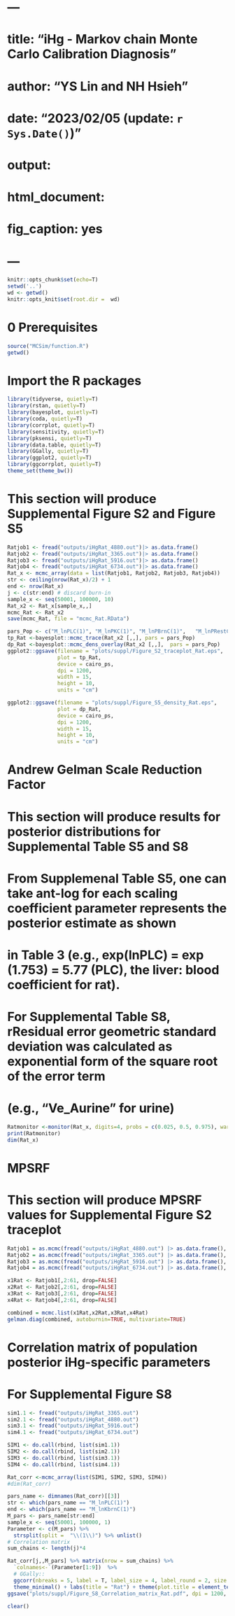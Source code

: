 # ---
# title: "iHg - Markov chain Monte Carlo Calibration Diagnosis"
# author: "YS Lin and NH Hsieh" 
# date: "2023/02/05 (update: `r Sys.Date()`)"
# output: 
#  html_document:
# fig_caption: yes  
# ---

```{r setup, include=FALSE}
knitr::opts_chunk$set(echo=T)
setwd('..')
wd <- getwd()
knitr::opts_knit$set(root.dir =  wd)
```

# 0 Prerequisites
```{r, include=FALSE}
source("MCSim/function.R")
getwd()
```

# Import the R packages
```{r}
library(tidyverse, quietly=T)
library(rstan, quietly=T)
library(bayesplot, quietly=T)
library(coda, quietly=T)
library(corrplot, quietly=T)
library(sensitivity, quietly=T)
library(pksensi, quietly=T)
library(data.table, quietly=T)
library(GGally, quietly=T)
library(ggplot2, quietly=T)
library(ggcorrplot, quietly=T)
theme_set(theme_bw())
```

# This section will produce Supplemental Figure S2 and Figure S5
```{r, eval=F}
Ratjob1 <- fread("outputs/iHgRat_4880.out")|> as.data.frame()
Ratjob2 <- fread("outputs/iHgRat_3365.out")|> as.data.frame()
Ratjob3 <- fread("outputs/iHgRat_5916.out")|> as.data.frame()
Ratjob4 <- fread("outputs/iHgRat_6734.out")|> as.data.frame()
Rat_x <- mcmc_array(data = list(Ratjob1, Ratjob2, Ratjob3, Ratjob4))
str <- ceiling(nrow(Rat_x)/2) + 1
end <- nrow(Rat_x)
j <- c(str:end) # discard burn-in
sample_x <- seq(50001, 100000, 10)
Rat_x2 <- Rat_x[sample_x,,]
mcmc_Rat <- Rat_x2 
save(mcmc_Rat, file = "mcmc_Rat.RData")

pars_Pop <- c("M_lnPLC(1)", "M_lnPKC(1)", "M_lnPBrnC(1)",	"M_lnPRestC(1)",	"M_lnKabsC(1)",	"M_lnKunabsC(1)",	"M_lnKbileC(1)",	"M_lnKurineC(1)",	"M_lnKbrnC(1)")
tp_Rat <-bayesplot::mcmc_trace(Rat_x2 [,,], pars = pars_Pop)
dp_Rat <-bayesplot::mcmc_dens_overlay(Rat_x2 [,,],  pars = pars_Pop)
ggplot2::ggsave(filename = "plots/suppl/Figure_S2_traceplot_Rat.eps", 
                plot = tp_Rat, 
                device = cairo_ps, 
                dpi = 1200, 
                width = 15,
                height = 10, 
                units = "cm")

ggplot2::ggsave(filename = "plots/suppl/Figure_S5_density_Rat.eps", 
                plot = dp_Rat, 
                device = cairo_ps, 
                dpi = 1200, 
                width = 15,
                height = 10, 
                units = "cm")
```

# Andrew Gelman Scale Reduction Factor
# This section will produce results for posterior distributions for Supplemental Table S5 and S8
#
# From Supplemenal Table S5, one can take ant-log for each scaling coefficient parameter represents the posterior estimate as shown 
# in Table 3 (e.g., exp(lnPLC) = exp (1.753) = 5.77 (PLC), the liver: blood coefficient for rat).  
#
# For Supplemental Table S8, rResidual error geometric standard deviation was calculated as exponential form of the square root of the error term 
# (e.g., “Ve_Aurine” for urine) 
```{r}
Ratmonitor <-monitor(Rat_x, digits=4, probs = c(0.025, 0.5, 0.975), warmup = floor(dim(Rat_x)[1]/2))
print(Ratmonitor)
dim(Rat_x)
```

# MPSRF
# This section will produce MPSRF values for Supplemental Figure S2 traceplot
```{r}
Ratjob1 = as.mcmc(fread("outputs/iHgRat_4880.out") |> as.data.frame(), header=T) 
Ratjob2 = as.mcmc(fread("outputs/iHgRat_3365.out") |> as.data.frame(), header=T) 
Ratjob3 = as.mcmc(fread("outputs/iHgRat_5916.out") |> as.data.frame(), header=T) 
Ratjob4 = as.mcmc(fread("outputs/iHgRat_6734.out") |> as.data.frame(), header=T) 

x1Rat <- Ratjob1[,2:61, drop=FALSE]
x2Rat <- Ratjob2[,2:61, drop=FALSE]
x3Rat <- Ratjob3[,2:61, drop=FALSE]
x4Rat <- Ratjob4[,2:61, drop=FALSE]

combined = mcmc.list(x1Rat,x2Rat,x3Rat,x4Rat) 
gelman.diag(combined, autoburnin=TRUE, multivariate=TRUE)
```

# Correlation matrix of population posterior iHg-specific parameters 
# For Supplemental Figure S8  
```{r}
sim1.1 <- fread("outputs/iHgRat_3365.out") 
sim2.1 <- fread("outputs/iHgRat_4880.out") 
sim3.1 <- fread("outputs/iHgRat_5916.out") 
sim4.1 <- fread("outputs/iHgRat_6734.out") 

SIM1 <- do.call(rbind, list(sim1.1))
SIM2 <- do.call(rbind, list(sim2.1))
SIM3 <- do.call(rbind, list(sim3.1))
SIM4 <- do.call(rbind, list(sim4.1))

Rat_corr <-mcmc_array(list(SIM1, SIM2, SIM3, SIM4))
#dim(Rat_corr)

pars_name <- dimnames(Rat_corr)[[3]]
str <- which(pars_name == "M_lnPLC(1)")
end <- which(pars_name == "M_lnKbrnC(1)")
M_pars <- pars_name[str:end]
sample_x <- seq(50001, 100000, 1)
Parameter <- c(M_pars) %>%
  strsplit(split =  "\\(1\\)") %>% unlist()
# Correlation matrix
sum_chains <- length(j)*4

Rat_corr[j,,M_pars] %>% matrix(nrow = sum_chains) %>%
  `colnames<-`(Parameter[1:9])  %>% 
  # GGally::
  ggcorr(nbreaks = 5, label = T, label_size = 4, label_round = 2, size = 4, label_alpha=T) +
  theme_minimal() + labs(title = "Rat") + theme(plot.title = element_text(size=24, hjust = 0.5)) + theme(axis.title.x = element_blank(), axis.title.y = element_blank(), title = element_blank()) +   theme(plot.margin=grid::unit(c(0,0,0,0), "mm")) 
ggsave("plots/suppl/Figure_S8_Correlation_matrix_Rat.pdf", dpi = 1200, height = 10, width = 15, units="in")
```

```{r, include=FALSE}
clear()
```
